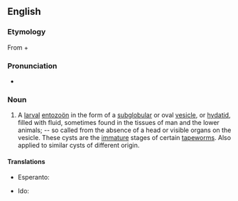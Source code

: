 ==English==

===Etymology===
From {{uder|en|grc|ἀκέφαλος||headless}} + {{m|grc|κύστις||bladder}}

===Pronunciation===
* {{a|GenAm}} {{IPA|en|/ɑˈsɛfəloʊsɪst/|/əˈsɛfəloʊsɪst/}}

===Noun===
{{en-noun}}

# {{lb|en|zoology}} A [[larval]] [[entozoön]] in the form of a [[subglobular]] or oval [[vesicle]], or [[hydatid]], filled with fluid, sometimes found in the tissues of man and the lower animals; -- so called from the absence of a head or visible organs on the vesicle. These cysts are the [[immature]] stages of certain [[tapeworm]]s. Also applied to similar cysts of different origin.

====Translations====
{{trans-top|larval entozoön}}
* Esperanto: {{t|eo|acefalocisto}}
{{trans-mid}}
* Ido: {{t+|io|acefalokisto}}
{{trans-bottom}}